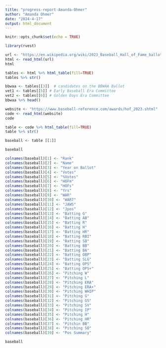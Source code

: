 ```yaml
---
title: "progress-report-Amanda-Ohmer"
author: "Amanda Ohmer"
date: "2024-4-17"
output: html_document
---
```


```r
knitr::opts_chunk$set(echo = TRUE)
```


```r
library(rvest)
```

```r
url <- "https://en.wikipedia.org/wiki/2023_Baseball_Hall_of_Fame_balloting"
html <- read_html(url)
html
```

```r
tables <- html %>% html_table(fill=TRUE)
tables %>% str()
```

```r
bbwaa <- tables[[3]]  # candidates on the BBWAA Ballot
vet1 <- tables[[5]] # Early Baseball Era Committee
vet2 <- tables[[6]] # Golden Days Era Committee
bbwaa %>% head()
```











```r
website <- "https://www.baseball-reference.com/awards/hof_2023.shtml"
code <- read_html(website)
code
```

```r
table <- code %>% html_table(fill=TRUE)
table %>% str()
```

```r
baseball <- table [[1]]
```

```r
baseball
```

```r
colnames(baseball)[1] <- "Rank"
colnames(baseball)[2] <- "Name"
colnames(baseball)[3] <- "Year on Ballot"
colnames(baseball)[4] <- "Votes"
colnames(baseball)[5] <- "%Votes"
colnames(baseball)[6] <- "HOFm"
colnames(baseball)[7] <- "HOFs"
colnames(baseball)[8] <- "Yrs"
colnames(baseball)[9] <- "WAR"
colnames(baseball)[10] <- "WAR7"
colnames(baseball)[11] <- "JAWS"
colnames(baseball)[12] <- "Jpos"
colnames(baseball)[13] <- "Batting G"
colnames(baseball)[14] <- "Batting AB"
colnames(baseball)[15] <- "Batting R"
colnames(baseball)[16] <- "Batting H"
colnames(baseball)[17] <- "Batting HR"
colnames(baseball)[18] <- "Batting RBI"
colnames(baseball)[19] <- "Batting SB"
colnames(baseball)[20] <- "Batting BB"
colnames(baseball)[21] <- "Batting BA"
colnames(baseball)[22] <- "Batting OBP"
colnames(baseball)[23] <- "Batting SLG"
colnames(baseball)[24] <- "Batting OPS"
colnames(baseball)[25] <- "Batting OPS+"
colnames(baseball)[26] <- "Pitching W"
colnames(baseball)[27] <- "Pitching L"
colnames(baseball)[28] <- "Pitching ERA"
colnames(baseball)[29] <- "Pitching ERA+"
colnames(baseball)[30] <- "Pitching WHIP"
colnames(baseball)[31] <- "Pitching G"
colnames(baseball)[32] <- "Pitching GS"
colnames(baseball)[33] <- "Pitching SV"
colnames(baseball)[34] <- "Pitching IP"
colnames(baseball)[35] <- "Pitching H"
colnames(baseball)[36] <- "Pitching HR"
colnames(baseball)[37] <- "Pitchin BB"
colnames(baseball)[38] <- "Pitching SO"
colnames(baseball)[39] <- "Pos Summary"


```

```r
baseball
```


